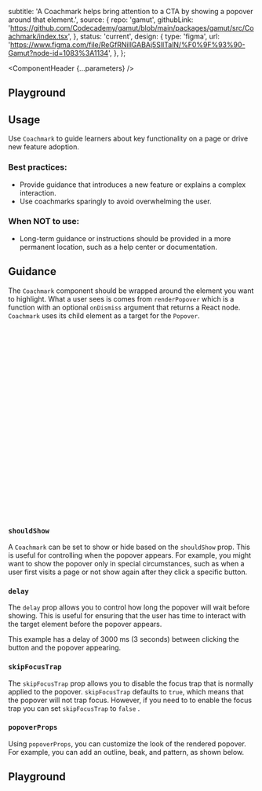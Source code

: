 


  subtitle:
    'A Coachmark helps bring attention to a CTA by showing a popover around that element.',
  source: {
    repo: 'gamut',
    githubLink:
      'https://github.com/Codecademy/gamut/blob/main/packages/gamut/src/Coachmark/index.tsx',
  },
  status: 'current',
  design: {
    type: 'figma',
    url: 'https://www.figma.com/file/ReGfRNillGABAj5SlITalN/%F0%9F%93%90-Gamut?node-id=1083%3A1134',
  },
};

<Meta of={CoachmarkStories} />

<ComponentHeader {...parameters} />

## Playground

<Canvas sourceState="shown" of={CoachmarkStories.Default} />


## Usage

Use `Coachmark` to guide learners about key functionality on a page or drive new feature adoption.

### Best practices:

- Provide guidance that introduces a new feature or explains a complex interaction.
- Use coachmarks sparingly to avoid overwhelming the user.

### When NOT to use:

- Long-term guidance or instructions should be provided in a more permanent location, such as a help center or documentation.

## Guidance

The `Coachmark` component should be wrapped around the element you want to highlight. What a user sees is comes from `renderPopover` which is a function with an optional `onDismiss` argument that returns a React node. `Coachmark` uses its child element as a target for the `Popover`.

```jsx
const ExampleCoachmark = () => {
  const [shouldShow, setShouldShow] = useState(true);

  const renderPopover = (onDismiss) => (
    <Box >
      <Text mb={8}>You should click the button.</Text>
      <FillButton
        onClick={() => {
          setShouldShow(false);
          onDismiss();
        }}
      >
        Got it
      </FillButton>
    </Box
  );

  return (
    <Coachmark
      renderPopover={renderPopover}
      shouldShow={shouldShow}
    >
      <FillButton onClick={() => setShouldShow(true)}>A Button</FillButton>
    </Coachmark>
  );
};
```

### `shouldShow`

A `Coachmark` can be set to show or hide based on the `shouldShow` prop. This is useful for controlling when the popover appears. For example, you might want to show the popover only in special circumstances, such as when a user first visits a page or not show again after they click a specific button.

<Canvas of={CoachmarkStories.ShouldShow} />

### `delay`

The `delay` prop allows you to control how long the popover will wait before showing. This is useful for ensuring that the user has time to interact with the target element before the popover appears.

This example has a delay of 3000 ms (3 seconds) between clicking the button and the popover appearing.

<Canvas of={CoachmarkStories.Delay} />

### `skipFocusTrap`

The `skipFocusTrap` prop allows you to disable the focus trap that is normally applied to the popover. `skipFocusTrap` defaults to `true`, which means that the popover will not trap focus. However, if you need to to enable the focus trap you can set `skipFocusTrap` to `false` .

### `popoverProps`

Using `popoverProps`, you can customize the look of the rendered popover. For example, you can add an outline, beak, and pattern, as shown below.

<Canvas of={CoachmarkStories.Customized} />

## Playground

<Canvas sourceState="shown" of={CoachmarkStories.Default} />

<Controls />
